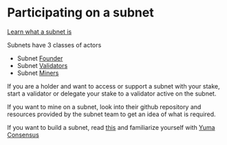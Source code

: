# Participating on a subnet

[Learn what a subnet is](/docs/subnets/what-is-a-subnet)

Subnets have 3 classes of actors
- Subnet [Founder](/docs/subnets/building-a-subnet)
- Subnet [Validators](/docs/validating/what-is-validating)
- Subnet [Miners](/docs/mining/what-is-mining) 

If you are a holder and want to access or support a subnet with your stake, start a validator or delegate your stake to a validator active on the subnet.

If you want to mine on a subnet, look into their github repository and resources provided by the subnet team to get an idea of what is required.

If you want to build a subnet, read [this](/docs/subnets/building-a-subnet) and familiarize yourself with [Yuma Consensus](/docs/subspace/yuma-consensus)


